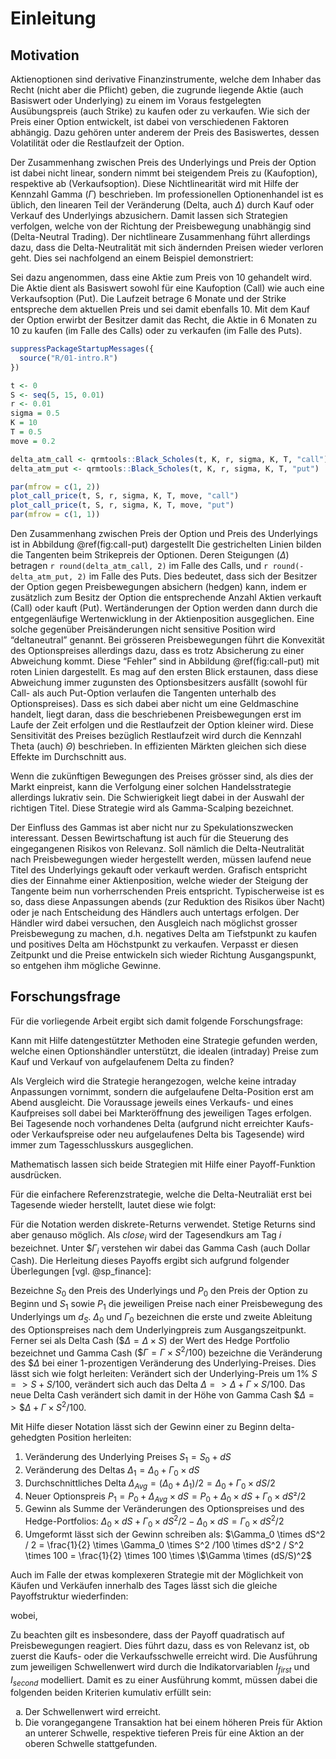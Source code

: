 # Einleitung {#intro}

## Motivation
Aktienoptionen sind derivative Finanzinstrumente, welche dem Inhaber das Recht (nicht aber die Pflicht) geben, die zugrunde liegende Aktie (auch Basiswert oder Underlying) zu einem im Voraus festgelegten Ausübungspreis (auch Strike) zu kaufen oder zu verkaufen. Wie sich der Preis einer Option entwickelt, ist dabei von verschiedenen Faktoren abhängig. Dazu gehören unter anderem der Preis des Basiswertes, dessen Volatilität oder die Restlaufzeit der Option.

Der Zusammenhang zwischen Preis des Underlyings und Preis der Option ist dabei nicht linear, sondern nimmt bei steigendem Preis zu (Kaufoption), respektive ab (Verkaufsoption). Diese Nichtlinearität wird mit Hilfe der Kennzahl Gamma ($\Gamma$) beschrieben. Im professionellen Optionenhandel ist es üblich, den linearen Teil der Veränderung (Delta, auch $\Delta$) durch Kauf oder Verkauf des Underlyings abzusichern. Damit lassen sich Strategien verfolgen, welche von der Richtung der Preisbewegung unabhängig sind (Delta-Neutral Trading). Der nichtlineare Zusammenhang führt allerdings dazu, dass die Delta-Neutralität mit sich ändernden Preisen wieder verloren geht. Dies sei nachfolgend an einem Beispiel demonstriert:


Sei dazu angenommen, dass eine Aktie zum Preis von 10 gehandelt wird. Die Aktie dient als Basiswert sowohl für eine Kaufoption (Call) wie auch eine Verkaufsoption (Put). Die Laufzeit betrage 6 Monate und der Strike entspreche dem aktuellen Preis und sei damit ebenfalls 10. Mit dem Kauf der Option erwirbt der Besitzer damit das Recht, die Aktie in 6 Monaten zu 10 zu kaufen (im Falle des Calls) oder zu verkaufen (im Falle des Puts).


``` r
suppressPackageStartupMessages({
  source("R/01-intro.R")
})
```

```r
t <- 0
S <- seq(5, 15, 0.01)
r <- 0.01
sigma = 0.5
K = 10
T = 0.5
move = 0.2

delta_atm_call <- qrmtools::Black_Scholes(t, K, r, sigma, K, T, "call")
delta_atm_put <- qrmtools::Black_Scholes(t, K, r, sigma, K, T, "put")

par(mfrow = c(1, 2))
plot_call_price(t, S, r, sigma, K, T, move, "call")
plot_call_price(t, S, r, sigma, K, T, move, "put")
par(mfrow = c(1, 1))
```

Den Zusammenhang zwischen Preis der Option und Preis des Underlyings ist in Abbildung \@ref(fig:call-put) dargestellt Die gestrichelten Linien bilden die Tangenten beim Strikepreis der Optionen. Deren Steigungen ($\Delta$) betragen `r round(delta_atm_call, 2)` im Falle des Calls, und `r round(-delta_atm_put, 2)` im Falle des Puts. Dies bedeutet, dass sich der Besitzer der Option gegen Preisbewegungen absichern (hedgen) kann, indem er zusätzlich zum Besitz der Option die entsprechende Anzahl Aktien verkauft (Call) oder kauft (Put). Wertänderungen der Option werden dann durch die entgegenläufige Wertenwicklung in der Aktienposition ausgeglichen. Eine solche gegenüber Preisänderungen nicht sensitive Position wird "deltaneutral" genannt. Bei grösseren Preisbewegungen führt die Konvexität des Optionspreises allerdings dazu, dass es trotz Absicherung zu einer Abweichung kommt. Diese "Fehler" sind in Abbildung \@ref(fig:call-put) mit roten Linien dargestellt. Es mag auf den ersten Blick erstaunen, dass diese Abweichung immer zugunsten des Optionsbesitzers ausfällt (sowohl für Call- als auch Put-Option verlaufen die Tangenten unterhalb des Optionspreises). Dass es sich dabei aber nicht um eine Geldmaschine handelt, liegt daran, dass die beschriebenen Preisbewegungen erst im Laufe der Zeit erfolgen und die Restlaufzeit der Option kleiner wird. Diese Sensitivität des Preises bezüglich Restlaufzeit wird durch die Kennzahl Theta (auch) $\Theta$) beschrieben. In effizienten Märkten gleichen sich diese Effekte im Durchschnitt aus.

Wenn die zukünftigen Bewegungen des Preises grösser sind, als dies der Markt einpreist, kann die Verfolgung einer solchen Handelsstrategie allerdings lukrativ sein. Die Schwierigkeit liegt dabei in der Auswahl der richtigen Titel. Diese Strategie wird als Gamma-Scalping bezeichnet.

Der Einfluss des Gammas ist aber nicht nur zu Spekulationszwecken interessant. Dessen Bewirtschaftung ist auch für die Steuerung des eingegangenen Risikos von Relevanz. Soll nämlich die Delta-Neutralität nach Preisbewegungen wieder hergestellt werden, müssen laufend neue Titel des Underlyings gekauft oder verkauft werden. Grafisch entspricht dies der Einnahme einer Aktienposition, welche wieder der Steigung der Tangente beim nun vorherrschenden Preis entspricht. Typischerweise ist es so, dass diese Anpassungen abends (zur Reduktion des Risikos über Nacht) oder je nach Entscheidung des Händlers auch untertags erfolgen. Der Händler wird dabei versuchen, den Ausgleich nach möglichst grosser Preisbewegung zu machen, d.h. negatives Delta am Tiefstpunkt zu kaufen und positives Delta am Höchstpunkt zu verkaufen. Verpasst er diesen Zeitpunkt und die Preise entwickeln sich wieder Richtung Ausgangspunkt, so entgehen ihm mögliche Gewinne.


## Forschungsfrage
Für die vorliegende Arbeit ergibt sich damit folgende Forschungsfrage:

Kann mit Hilfe datengestützter Methoden eine Strategie gefunden werden, welche einen Optionshändler unterstützt, die idealen (intraday) Preise zum Kauf und Verkauf von aufgelaufenem Delta zu finden? 

Als Vergleich wird die Strategie herangezogen, welche keine intraday Anpassungen vornimmt, sondern die aufgelaufene Delta-Position erst am Abend ausgleicht. Die Voraussage jeweils eines Verkaufs- und eines Kaufpreises soll dabei bei Markteröffnung des jeweiligen Tages erfolgen. Bei Tagesende noch vorhandenes Delta (aufgrund nicht erreichter Kaufs- oder Verkaufspreise oder neu aufgelaufenes Delta bis Tagesende) wird immer zum Tagesschlusskurs ausgeglichen.

Mathematisch lassen sich beide Strategien mit Hilfe einer Payoff-Funktion ausdrücken.

Für die einfachere Referenzstrategie, welche die Delta-Neutraliät erst bei Tagesende wieder herstellt, lautet diese wie folgt:

\begin{equation}
\begin{aligned}
Payoff ={} & \frac{1}{2}  \times 100 \times \$\Gamma_{close_{t-1}}  \times \left(\frac{close_t}{close_{t-1}}-1\right)^2
\end{aligned}
\end{equation}

Für die Notation werden diskrete-Returns verwendet. Stetige Returns sind aber genauso möglich. Als $close_i$ wird der Tagesendkurs am Tag $i$ bezeichnet. Unter  $\$\Gamma_i$ verstehen wir dabei das Gamma Cash (auch Dollar Cash). Die Herleitung dieses Payoffs ergibt sich aufgrund folgender Überlegungen [vgl. @sp_finance]:

Bezeichne $S_0$ den Preis des Underlyings und $P_0$ den Preis der Option zu Beginn und $S_1$ sowie $P_1$ die jeweiligen Preise nach einer Preisbewegung des Underlyings um $d_S$. $\Delta_0$ und $\Gamma_0$ bezeichnen die erste und zweite Ableitung des Optionspreises nach dem Underlyingpreis zum Ausgangszeitpunkt. Ferner sei als Delta Cash ($\$\Delta = \Delta \times S$) der Wert des Hedge Portfolio bezeichnet und Gamma Cash ($\$\Gamma = \Gamma \times S^2/100$) bezeichne die Veränderung des $\$\Delta$ bei einer 1-prozentigen Veränderung des Underlying-Preises. Dies lässt sich wie folgt herleiten: Verändert sich der Underlying-Preis um 1% $S => S + S / 100$, verändert sich auch das Delta $\Delta => \Delta + \Gamma \times S/100$. Das neue Delta Cash verändert sich damit in der Höhe von Gamma Cash $\$\Delta => \$\Delta + \Gamma \times S^2/100$.

Mit Hilfe dieser Notation lässt sich der Gewinn einer zu Beginn delta-gehedgten Position herleiten: 

1. Veränderung des Underlying Preises $S_1 = S_0 + dS$
1. Veränderung des Deltas $\Delta_1 = \Delta_0 + \Gamma_0 \times dS$
1. Durchschnittliches Delta $\Delta_{Avg} = (\Delta_0 + \Delta_1) / 2 = \Delta_0 + \Gamma_0 \times dS / 2$
1. Neuer Optionspreis $P_1 = P_0 + \Delta_{Avg} \times dS = P_0 + \Delta_0 \times dS + \Gamma_0 \times dS² / 2$ 
1. Gewinn als Summe der Veränderungen des Optionspreises und des Hedge-Portfolios: $\Delta_0 \times dS + \Gamma_0 \times dS^2 / 2 - \Delta_0 \times dS = \Gamma_0 \times dS^2 / 2$
1. Umgeformt lässt sich der Gewinn schreiben als: $\Gamma_0 \times dS^2 / 2 = \frac{1}{2} \times \Gamma_0 \times S^2 /100 \times dS^2 / S^2 \times 100 = \frac{1}{2} \times 100 \times \$\Gamma \times (dS/S)^2$ 


Auch im Falle der etwas komplexeren Strategie mit der Möglichkeit von Käufen und Verkäufen innerhalb des Tages lässt sich die gleiche Payoffstruktur wiederfinden:

\begin{eqnarray}
{Payoff} & = & \frac{1}{2} \times 100 \times \$\Gamma_{close_{t-1}} \times \left(\frac{first}{close_{t-1}}-1\right)^2  \times I_{first} \times (1 - I_{second}) \ +\nonumber \\
&  & \frac{1}{2} \times 100 \times \$\Gamma_{first} \times \left(\frac{close_t}{first}-1\right)^2  \times I_{first} \times (1 - I_{second}) \ +\nonumber \\
&  & \frac{1}{2} \times 100 \times \$\Gamma_{close_{t-1}} \times \left(\frac{second}{close_{t-1}}-1\right)^2  \times I_{second} \times (1 - I_{first}) \ +\nonumber \\
&  & \frac{1}{2} \times 100 \times \$\Gamma_{second} \times \left(\frac{close_t}{second}-1\right)^2  \times I_{second} \times (1 - I_{first}) \ +\nonumber \\
&  & \frac{1}{2} \times 100 \times \$\Gamma_{close_{t-1}} \times \left(\frac{first}{close_{t-1}}-1\right)^2  \times I_{second} \times I_{first} \ +\nonumber \\
&  & \frac{1}{2} \times 100 \times \$\Gamma_{first} \times \left(\frac{second}{first}-1\right)^2  \times I_{first} \times I_{second} \ +\nonumber \\
&  & \frac{1}{2} \times 100 \times \$\Gamma_{second} \times \left(\frac{close_t}{second}-1\right)^2  \times I_{second} \times I_{first} \ +\nonumber \\
&  & \frac{1}{2} \times 100 \times \$\Gamma_{close_{t-1}} \times \left(\frac{close_t}{close_{t_1}}-1\right)^2  \times (1 - I_{first}) \times (1 - I_{second})
\end{eqnarray}

wobei, 

\begin{equation}
\$\Gamma_i = \Gamma \times S_i^2 / 100
\end{equation}

Zu beachten gilt es insbesondere, dass der Payoff quadratisch auf Preisbewegungen reagiert. Dies führt dazu, dass es von Relevanz ist, ob zuerst die Kaufs- oder die Verkaufsschwelle erreicht wird. Die Ausführung zum jeweiligen Schwellenwert wird durch die Indikatorvariablen $I_{first}$ und $I_{second}$ modelliert. Damit es zu einer Ausführung kommt, müssen dabei die folgenden beiden Kriterien kumulativ erfüllt sein:

a) Der Schwellenwert wird erreicht.
b) Die vorangegangene Transaktion hat bei einem höheren Preis für Aktion an unterer Schwelle, respektive tieferen Preis für eine Aktion an der oberen Schwelle stattgefunden.

<!-- Können die Verteilungen des Kurses im Laufe des Tages prognostiziert werden, so könnten diejenigen Kauf- und Verkaufpreise gewählt werden, welche unter Berücksichtigung dessen Eintretenswahrscheinlichkeit die höchsten Gewinne ermöglicht. Dies soll in der vorliegenden Arbeit mit Hilfe von Machine Learning Algorithmen untersucht werden. -->


